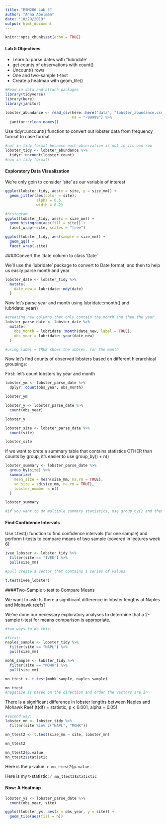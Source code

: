 ```yaml
---
title: "ESM206 Lab 5"
author: "Anna Abelman"
date: "10/29/2019"
output: html_document
---
```


```r
knitr::opts_chunk$set(echo = TRUE)
```

#### Lab 5 Objectives

- Learn to parse dates with "lubridate'
- get counts of observations with count()
- Uncount() rows
- One and two-sample t-test
- Create a heatmap with geom_tile()

```r
#Read in data and attach packages
library(tidyverse)
library(here)
library(janitor)

lobster_abundance <- read_csv(here::here("data", "lobster_abundance.csv"),
                              na = "-99999") %>% 
  janitor::clean_names()

```

Use tidyr::uncount() function to convert out lobster data from frequency format to case format

```r
#not in tidy format because each observation is not in its own row
lobster_tidy <- lobster_abundance %>% 
  tidyr::uncount(lobster_count)
#now in tidy format!
```

#### Exploratory Data Visualization

We're only goin to consider 'site' as our variable of interest

```r
ggplot(lobster_tidy, aes(x = site, y = size_mm)) +
  geom_jitter(aes(color = site),
              alpha = 0.5,
              width = 0.2)

#histogram
ggplot(lobster_tidy, aes(x = size_mm)) +
  geom_histogram(aes(fill = site)) +
  facet_wrap(~site, scales = "free")

ggplot(lobster_tidy, aes(sample = size_mm)) +
  geom_qq() +
  facet_wrap(~site)


```

####Convert the 'date column to class 'Date'

We'll use the 'lubridate' package to convert to Date format, and then to help us easily parse month and year

```r

lobster_date <- lobster_tidy %>% 
  mutate(
    date_new = lubridate::mdy(date)
  )
```

Now let's parse year and month using lubridate::month() and lubridate::year()

```r
#creating new columns that only contain the month and then the year
lobster_parse_date <- lobster_date %>% 
  mutate(
    obs_month = lubridate::month(date_new, label = TRUE),
    obs_year = lubridate::year(date_new)
  )

#using label = TRUE shows the abbrev. for the month
```

Now let's find counts of observed lobsters based on different hierarchical groupings:

First: let's count lobsters by year and month
```r
lobster_ym <- lobster_parse_date %>% 
  dplyr::count(obs_year, obs_month)

lobster_ym

lobster_y <- lobster_parse_date %>% 
  count(obs_year)

lobster_y

lobster_site <- lobster_parse_date %>% 
  count(site)

lobster_site
```

If we want to crete a summary table that contains statistics OTHER than counts by group, it's easier to use group_by() + n()

```r
lobster_summary <- lobster_parse_date %>% 
  group_by(site) %>% 
  summarize(
    mean_size = mean(size_mm, na.rm = TRUE),
    sd_size = sd(size_mm, na.rm = TRUE),
    lobster_number = n()
  )

lobster_summary

#if you want to do multiple summary statistics, use group_by() and them summary to get all column, while using count will ONLY use count function
```

#### Find Confidence Intervals

Use t.test() function to find confidence intervals (for one sample) and perform t-tests to compare means of two sample (covered in lectures week 6)

```r
ivee_lobster <- lobster_tidy %>% 
  filter(site == "IVEE") %>% 
  pull(size_mm)

#pull create a vector that contains a series of values

t.test(ivee_lobster)

```

####Two-Sample t-test to Compare Means

We want to ask: Is there a significant difference in lobster lengths at Naples and Mohawk reefs?

We've done our necessary exploratory analyses to determine that a 2-sample t-test for means comparison is appropriate. 

```r
#two ways to do this:

#first:
naples_sample <- lobster_tidy %>% 
  filter(site == "NAPL") %>% 
  pull(size_mm)

mohk_sample <- lobster_tidy %>% 
  filter(site == "MOHK") %>% 
  pull(size_mm)

mn_ttest <- t.test(mohk_sample, naples_sample)

mn_ttest
#negative is based on the direction and order the vectors are in
```

There is a significant difference in lobster lengths between Naples and Mohawk Reef (t(df) = statistic, p < 0.001, alpha = 0.05)

```r
#second way:
lobster_mn <- lobster_tidy %>% 
  filter(site %in% c("NAPL", "MOHK"))

mn_ttest2 <- t.test(size_mm ~ site, lobster_mn)

mn_ttest2

mn_ttest2$p.value
mn_ttest2$statistic

```

Here is the p-value: `r mn_ttest2$p.value`

Here is my t-statistic: `r mn_ttest2$statistic`

#### Now: A Heatmap

```r
lobster_ys <- lobster_parse_date %>% 
  count(obs_year, site)

ggplot(lobster_ys, aes(x = obs_year, y = site)) +
  geom_tile(aes(fill = n))
```






